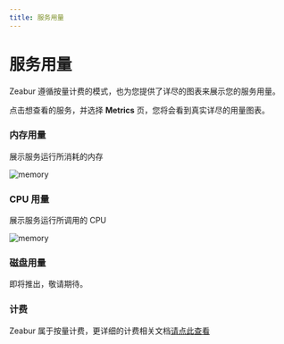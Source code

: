 ```yaml
---
title: 服务用量
---
```



<Head>
  <meta name="zeabur:image:title" content="服务用量" />
  <meta name="zeabur:image:subtitle" content="Zeabur 遵循按量计费的模式" />
  <meta name="twitter:image" content="https://opengraph-dev.zeabur.app/api/og?title=服务用量&desc=Zeabur 遵循按量计费的模式" />
  <meta name="og:image" content="https://opengraph-dev.zeabur.app/api/og?title=服务用量&desc=Zeabur 遵循按量计费的模式" />
</Head>

# 服务用量

Zeabur 遵循按量计费的模式，也为您提供了详尽的图表来展示您的服务用量。

点击想查看的服务，并选择 **Metrics** 页，您将会看到真实详尽的用量图表。

### 内存用量

展示服务运行所消耗的内存

![memory](/manage/metric/memory.png)

### CPU 用量

展示服务运行所调用的 CPU

![memory](/manage/metric/CPU.png)

### 磁盘用量

即将推出，敬请期待。

### 计费

Zeabur 属于按量计费，更详细的计费相关文档[请点此查看]()